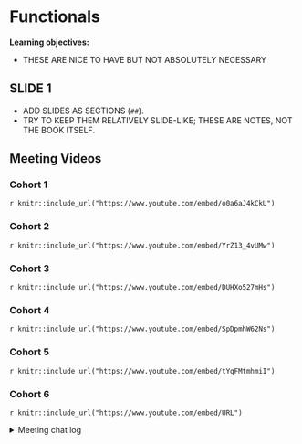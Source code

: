 # Functionals

**Learning objectives:**

- THESE ARE NICE TO HAVE BUT NOT ABSOLUTELY NECESSARY

## SLIDE 1

- ADD SLIDES AS SECTIONS (`##`).
- TRY TO KEEP THEM RELATIVELY SLIDE-LIKE; THESE ARE NOTES, NOT THE BOOK ITSELF.

## Meeting Videos

### Cohort 1

`r knitr::include_url("https://www.youtube.com/embed/o0a6aJ4kCkU")`

### Cohort 2

`r knitr::include_url("https://www.youtube.com/embed/YrZ13_4vUMw")`

### Cohort 3

`r knitr::include_url("https://www.youtube.com/embed/DUHXo527mHs")`

### Cohort 4

`r knitr::include_url("https://www.youtube.com/embed/SpDpmhW62Ns")`

### Cohort 5

`r knitr::include_url("https://www.youtube.com/embed/tYqFMtmhmiI")`

### Cohort 6

`r knitr::include_url("https://www.youtube.com/embed/URL")`

<details>
<summary> Meeting chat log </summary>

```
LOG
```
</details>
